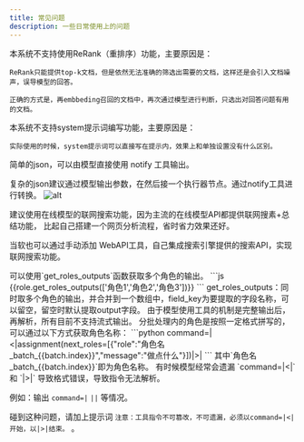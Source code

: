 ```yaml
---
title: 常见问题
description: 一些日常使用上的问题
---
```




<Accordions>
  <Accordion id="faq-rerank" title="如何使用ReRank模型？">
    本系统不支持使用ReRank（重排序）功能，主要原因是：

    ReRank只能提供top-k文档，但是依然无法准确的筛选出需要的文档，这样还是会引入文档噪声，误导模型的回答。

    正确的方式是，再embbeding召回的文档中，再次通过模型进行判断，只选出对回答问题有用的文档。
  </Accordion>
  <Accordion  title="如何编写大模型的system提示词？">
    本系统不支持system提示词编写功能，主要原因是：

    实际使用的时候，system提示词可以直接写在提示内，效果上和单独设置没有什么区别。
  </Accordion>
  
  <Accordion id="faq-model-json" title="如何在流程结束后输出json而不是纯文本？">
简单的json，可以由模型直接使用 notify 工具输出。

复杂的json建议通过模型输出参数，在然后接一个执行器节点。通过notify工具进行转换。
![alt](./work_flow/imgs/faq-model-json.png)
  </Accordion>

  <Accordion title="为什么没有联网搜索工具？">
  建议使用在线模型的联网搜索功能，因为主流的在线模型API都提供联网搜素+总结功能，
  比起自己搭建一个网页分析流程，省时省力效果还好。

  当软也可以通过手动添加 WebAPI工具，自己集成搜索引擎提供的搜索API，实现联网搜索功能。
  </Accordion>

  
  <Accordion title="获取多个上游节点的输出？">
  可以使用`get_roles_outputs`函数获取多个角色的输出。
  ```js
  {{role.get_roles_outputs(['角色1','角色2','角色3'])}}
  ```
  get_roles_outputs：同时取多个角色的输出，并合并到一个数组中，field_key为要提取的字段名称，可以留空，留空时默认提取output字段。
  </Accordion>

  
  <Accordion  title="使用大模型的流式输出？">
  由于模型使用工具的机制是完整输出后，再解析，所有目前不支持流式输出。
  
  </Accordion>
  
  <Accordion  title="如何获取分批处理内的角色名称？">
  分批处理内的角色是按照一定格式拼写的，可以通过以下方式获取角色名称：
  ```python
  command=|<|assignment(next_roles=[{"role":"角色名_batch_{{batch.index}}","message":"做点什么"}])|>|
  ```
  其中`角色名_batch_{{batch.index}}`即为角色名称。
  </Accordion>

  <Accordion  title="如果模型输出command指令格式总是错误，怎么办？">
  有时候模型经常会遗漏 `command=|<|` 和 `|>|` 导致格式错误，导致指令无法解析。

  例如：输出 `command=|` `||` 等情况。

  碰到这种问题，请加上提示词 `注意：工具指令不可篡改，不可遗漏，必须以command=|<|开始，以|>|结束。` 。
  </Accordion>


</Accordions>

